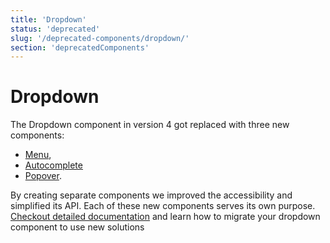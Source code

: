 ```yaml
---
title: 'Dropdown'
status: 'deprecated'
slug: '/deprecated-components/dropdown/'
section: 'deprecatedComponents'
---
```


# Dropdown

The Dropdown component in version 4 got replaced with three new components:

- [Menu](https://github.com/contentful/forma-36/blob/master/packages/components/menu/README.mdx),
- [Autocomplete](https://github.com/contentful/forma-36/blob/master/packages/components/autocomplete/README.mdx)
- [Popover](https://github.com/contentful/forma-36/blob/master/packages/components/popover/README.mdx).

By creating separate components we improved the accessibility and simplified its API. Each of these new components serves its own purpose.
[Checkout detailed documentation](https://github.com/contentful/forma-36/blob/master/MIGRATION.md#dropdown) and learn how to migrate your dropdown component to use new solutions
